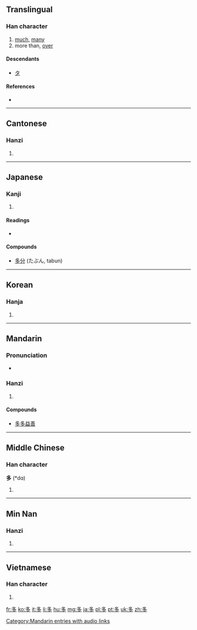 {{also|夛}}
==Translingual==
{{stroke order|type=animate}}

===Han character===
{{Han char|rn=36|rad=夕|as=03|sn=6|four=2720<sub>7</sub>|canj=弓戈弓戈 (NINI)|ids=⿱[[夕]][[夕]]}}

# [[much]], [[many]]
# more than, [[over]]

====Descendants====
* [[タ]]

====References====
* {{Han ref|kx=0246.110|dkj=05756|dj=0489.060|hdz=20862.020|uh=591A|ud=22810|bh=A668|bd=42600}}

----

==Cantonese==

===Hanzi===
{{yue-hanzi|jyut=|y=do1}}

# {{defn|lang=yue|sort=夕03}}

----

==Japanese==

===Kanji===
{{ja-kanji|grade=2|rs=夕03}}

# {{defn|lang=ja|sort=夕03}}

====Readings====
* {{ja-readings|on=[[た]] (ta)|kun=[[おおい]] (多い, ōi), [[まさる]] (masaru), [[まさに]] (masani)}}

====Compounds====
* [[多分]] (たぶん, tabun)

----

==Korean==

===Hanja===
{{ko-hanja|hangeul=다|rv=da|mr=ta}}

# {{defn|lang=ko|sort=夕03}}

----

==Mandarin==

===Pronunciation===
* {{audio|zh-duō.ogg|audio}}

===Hanzi===
{{cmn-hanzi|pin=[[duō]] ([[duo1]])|wg=to<sup>1</sup>}}

# {{defn|lang=cmn|sort=夕03}}

====Compounds====
{{top2}}
* [[多多益善]]
{{mid2}}
{{bottom}}

[[Category:Mandarin entries with audio links]]

----

==Middle Chinese==

===Han character===
'''多''' (*dɑ)<!--asterisk indicates that this is a reconstructed pronunciation--><!--Unihan database uses the vowel ɑ instead of a; are these the same?-->

# {{defn|lang=zhx-mid|sort=夕03}}

----

==Min Nan==

===Hanzi===
{{nan-hanzi|poj=to (to<sup>1</sup>)}}

# {{defn|lang=nan}}

----

==Vietnamese==

===Han character===
{{vi-hantu|[[đa]]|rs=夕03}}

# {{defn|lang=vi|sort=夕03}}

[[fr:多]]
[[ko:多]]
[[it:多]]
[[li:多]]
[[hu:多]]
[[mg:多]]
[[ja:多]]
[[pl:多]]
[[pt:多]]
[[uk:多]]
[[zh:多]]